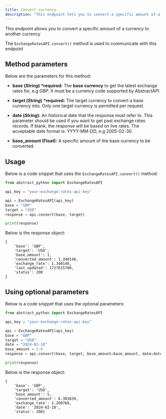 ```yaml
---
title: Convert currency.
description: "This endpoint lets you to convert a specific amount of a currency to another currency."
---
```


This endpoint allows you to convert a specific amount of a currency to another currency

The `ExchangeRatesAPI.convert()` method is used to communicate with this endpoint

## Method parameters

Below are the parameters for this method:

- **base (_String_) \*required:** The **base currency** to get the latest exchange rates for, e.g GBP.
  It must be a currency code supported by AbstractAPI

- **target (_String_) \*required:** The target currency to convert a base currency into. Only one target currency is permitted per request.

- **date (_String_):** An historical date that the response must refer to. This parameter should be used if you want to get past exchange rates records. If blank, the response will be
  based on live rates. The acceptable date format is: YYYY-MM-DD, e.g 2005-02-30.

- **base_amount (Float):** A specific amount of the base currency to be converted.

## Usage

Below is a code snippet that uses the `ExchangeRatesAPI.convert()` method:

```python
from abstract_python import ExchangeRatesAPI

api_key = "your-exchange-rates-api-key"

api = ExchangeRatesAPI(api_key)
base = "GBP"
target = "USD"
response = api.convert(base, target)

print(response)

```

Below is the response object:

```
{
    'base': 'GBP',
    'target': 'USD',
    'base_amount': 1,
    'converted_amount': 1.340148,
    'exchange_rate': 1.340148,
    'last_updated': 1727615700,
    'status': 200
}
```

## Using optional parameters

Below is a code snippet that uses the optional parameters:

```python
from abstract_python import ExchangeRatesAPI

api_key = "your-exchange-rates-api-key"

api = ExchangeRatesAPI(api_key)
base = "GBP"
target = "USD"
date = "2024-02-10"
base_amount = 5.0
response = api.convert(base, target, base_amount=base_amount, date=date)

print(response)

```

Below is the response object:

```
{
    'base': 'GBP',
    'target': 'USD',
    'base_amount': 5,
    'converted_amount': 6.303839,
    'exchange_rate': 1.260768,
    'date': '2024-02-10',
    'status': 200}
```
